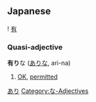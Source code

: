 ==Japanese==              
[[Category:Japanese language|あり]]                            
{{ja-kanjitab-top}}
! [[有]]
{{ja-kanjitab-bottom}}

===Quasi-adjective===
[[Category:な-Adjectives]]
'''有り'''な ([[あり]]な, ari-na)

#[[OK]], [[permitted]]

{{ja-na|有り|あり|ari}}